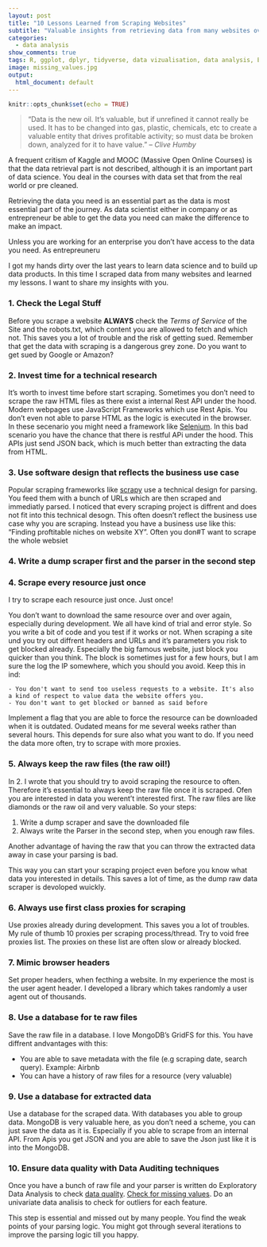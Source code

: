 ```yaml
---
layout: post
title: "10 Lessons Learned from Scraping Websites"
subtitle: "Valuable insights from retrieving data from many websites over the last years  I want to share with you"
categories:
  - data analysis
show_comments: true
tags: R, ggplot, dplyr, tidyverse, data vizualisation, data analysis, EDA
image: missing_values.jpg
output:
  html_document: default
---
```


```r
knitr::opts_chunk$set(echo = TRUE)
```

> "Data is the new oil. It's valuable, but if unrefined it cannot really be used. It has to be changed into gas, plastic, chemicals, etc to create a valuable entity that drives profitable activity; so must data be broken down, analyzed for it to have value." 
-- <cite>Clive Humby</cite>

A frequent critism of Kaggle and MOOC (Massive Open Online Courses) is that the data retrieval part is not described, although it is an important part of data science.
You deal in the courses with data set that from the real world or pre cleaned.

Retrieving the data you need is an essential part as the data is most essential part of the journey. As data scientist either in company or as entrepreneur be able to get the data you need can make the difference to make an impact.

Unless you are working for an enterprise you don't have access to the data you need. As entrepreuneru

I got my hands dirty over the last years to learn data science and to build up data products. In this time I scraped data from many websites and learned my lessons. I want to share my insights with you.

### 1. Check the Legal Stuff
      
Before you scrape a website __ALWAYS__ check the _Terms of Service_ of the Site and the robots.txt, which content you are allowed to fetch and which not. This saves you a lot of trouble and the risk of getting sued. Remember that get the data with scraping is a dangerous grey zone. Do you want to get sued by Google or Amazon?

### 2. Invest time for a technical research

It's worth to invest time before start scraping. Sometimes you don't need to scrape the raw HTML files as there exist a internal Rest API under the hood. Modern webpages use JavaScript Frameworks which use Rest Apis. You don't even not able to parse HTML as the logic is executed in the browser. In these secenario you might need a framework like [Selenium](https://www.seleniumhq.org/). In this bad scenario you have the chance that there is restful APi under the hood. This APIs just send JSON back, which is much better than extracting the data from HTML.

### 3. Use software design that reflects the business use case

Popular scraping frameworks like [scrapy](https://scrapy.org/) use a technical design for parsing. You feed them with a bunch of URLs which are then scraped and immediatly parsed. I noticed that every scraping project is diffrent and does not fit into this technical desogn. This often doesn't reflect the business use case why you are scraping. Instead you have a business use like this: "Finding proftitable niches on website XY".  Often you don#T want to scrape the whole websiet

### 4. Write a dump scraper first and the parser in the second step

### 4. Scrape every resource just once

I try to scrape each resource just once. Just once!

You don't want to download the same resource over and over again, especially during development. We all have kind of trial and error style. So you write a bit of code and you test if it works or not. When scraping a site und you try out diffrent headers and URLs and it's parameters you risk to get blocked already. Especially the big famous website, just block you quicker than you think. The block is sometimes just for a few hours, but I am sure the log the IP somewhere, which you should you avoid.
Keep this in  ind:
 
    - You don't want to send too useless requests to a website. It's also a kind of respect to value data the website offers you.
    - You don't want to get blocked or banned as said before

Implement a flag that you are able to force the resource can be downloaded when it is outdated. Oudated means for me several weeks rather than several hours. This depends for sure also what you want to do. If you need the data more often, try to scrape with more proxies.
    
### 5. Always keep the raw files (the raw oil!)

In 2. I wrote that you should try to avoid scraping the resource to often. Therefore it's essential to always keep the raw file once it is scraped. Ofen you are interested in data you werent't interested first. The raw files are like diamonds or the raw oil and very valuable. So your steps:

1. Write a dump scraper and save the downloaded file
2. Always write the Parser in the second step, when you enough raw files.

Another advantage of having the raw that you can throw the extracted data away in case your parsing is bad.

This way you can start your scraping project even before you know what data you interested in details.  This saves a lot of time, as the dump raw data scraper is devoloped wuickly.

### 6. Always use first class proxies for scraping

Use proxies already during development. This saves you a lot of troubles. My rule of thumb 10 proxies per scraping process/thread. Try to void free proxies list. The proxies on these list are often slow or already blocked.

### 7. Mimic browser headers

Set proper headers, when fecthing a website. In my experience the most is the user agent header. I developed a library which takes randomly a user agent out of thousands.

### 8. Use a database for te raw files

Save the raw file in a database. I love MongoDB's GridFS for this. You have diffrent andvantages with this:

- You are able to save metadata with the file (e.g scraping date, search query). Example: Airbnb 
- You can have a history of raw files for a resource (very valuable)

### 9. Use a database for extracted data

Use a database for the scraped data. With databases you able to group data. MongoDB is very valuable here, as you don't need a scheme, you can just save the data as it is. Especially if you able to scrape from an internal API. From Apis you get JSON and you are able to save the Json just like it is into the MongoDB.

### 10. Ensure data quality with Data Auditing techniques

Once you have a bunch of raw file and your parser is written do Exploratory Data Analysis to check [data quality](https://en.wikipedia.org/wiki/Data_cleansing#Data_quality). [Check for missing values](http://jenslaufer.com/data/analysis/visualize_missing_values_with_ggplot.html). Do an univariate data analisis to check for outliers for each feature.

This step is essential and missed out by many people. You find the weak points of your parsing logic. You might got through several iterations to improve the parsing logic till you happy.
